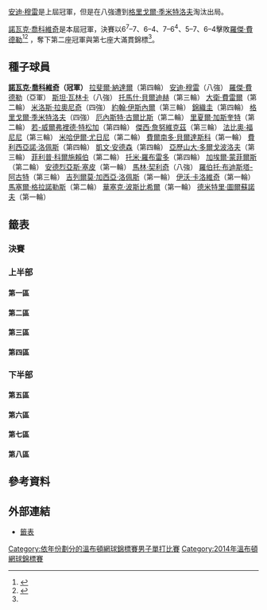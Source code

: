 {{noteTA
|G1=Tennis
|1=zh-hans:半区;zh-hk:半部;zh-tw:線;
|2=zh-hans:轮;zh-hant:圈;zh-tw:輪;
|3=zh-hans:半决赛;zh-hk:準決賽;zh-tw:四強;
|4=zh-hans:四分之一决赛;zh-hk:半準決賽;zh-tw:八強;
|5=zh-hans:温布尔登;zh-hk:溫布頓;zh-tw:溫布頓;
}}

{{GrandSlamEvents|2014|溫布頓網球錦標賽|
 |champ = {{flagicon|SRB}} [[諾瓦克·喬科維奇|諾瓦克·喬科維奇]]
 |runner = {{flagicon|SUI}} [[羅傑·費德勒|羅傑·費德勒]]
 |score = 6<sup>7</sup>–7、6–4、7–6<sup>4</sup>、5–7、6–4
 | before_name = 溫布頓網球錦標賽男子單打比賽
 | after_name = 溫布頓網球錦標賽男子單打比賽
}}

{{main|2014年溫布頓網球錦標賽}}

[[安迪·穆雷|安迪·穆雷]]是上屆冠軍，但是在八強遭到[[格里戈爾·季米特洛夫|格里戈爾·季米特洛夫]]淘汰出局。

[[諾瓦克·喬科維奇|諾瓦克·喬科維奇]]是本屆冠軍，決賽以6<sup>7</sup>–7、6–4、7–6<sup>4</sup>、5–7、6–4擊敗[[羅傑·費德勒|羅傑·費德勒]]<ref name=BBC>{{cite news|title=Novak Djokovic beats Roger Federer to win title|url=http://www.bbc.com/sport/0/tennis/28184903|date=6 July 2014|accessdate=7 July 2014|first=Piers|last=Newbery|work=BBC Sport|publisher=BBC|archive-date=2014-07-07|archive-url=https://web.archive.org/web/20140707013018/http://www.bbc.com/sport/0/tennis/28184903|dead-url=no}}</ref><ref name="ATP final">{{cite web|title=Djokovic Returns to No. 1 with Wimbledon Victory|url=http://www.atpworldtour.com/News/Tennis/2014/06/27/Wimbledon-Final-Djokovic-Federer.aspx|date=6 July 2014|accessdate=7 July 2014|publisher=ATP World Tour|archive-date=2014-07-07|archive-url=https://web.archive.org/web/20140707233715/http://www.atpworldtour.com/News/Tennis/2014/06/27/Wimbledon-Final-Djokovic-Federer.aspx|dead-url=no}}</ref>
，奪下第二座冠軍與第七座大滿貫錦標<ref name=BBC/>。

==種子球員==
{{col-begin}}
{{col-2}}
{{seeds|1|一}} {{flagicon|SRB}} '''[[諾瓦克·喬科維奇|諾瓦克·喬科維奇]]（冠軍）'''
{{seeds|2|八}} {{flagicon|ESP}} [[拉斐爾·納達爾|拉斐爾·納達爾]]（第四輪）
{{seeds|3|三}} {{flagicon|GBR}} [[安迪·穆雷|安迪·穆雷]]（八強）
{{seeds|4|六}} {{flagicon|SUI}} [[羅傑·費德勒|羅傑·費德勒]]（亞軍）
{{seeds|5|五}} {{flagicon|SUI}} [[斯坦·瓦林卡|斯坦·瓦林卡]]（八強）
{{seeds|6|二}} {{flagicon|CZE}} [[托馬什·貝爾迪赫|托馬什·貝爾迪赫]]（第三輪）
{{seeds|7|四}} {{flagicon|ESP}} [[大衛·費雷爾|大衛·費雷爾]]（第二輪）
{{seeds|8|七}} {{flagicon|CAN}} [[米洛斯·拉奧尼奇|米洛斯·拉奧尼奇]]（四強）
{{seeds|9|五}} {{flagicon|USA}} [[約翰·伊斯內爾|約翰·伊斯內爾]]（第三輪）
{{seeds|10|七}} {{flagicon|JPN}} [[錦織圭|錦織圭]]（第四輪）
{{seeds|11|四}} {{flagicon|BUL}} [[格里戈爾·季米特洛夫|格里戈爾·季米特洛夫]]（四強）
{{seeds|12|二}} {{flagicon|LAT}} [[厄內斯特·古爾比斯|厄內斯特·古爾比斯]]（第二輪）
{{seeds|13|八}} {{flagicon|FRA}} [[里夏爾·加斯奎特|里夏爾·加斯奎特]]（第二輪）
{{seeds|14|一}} {{flagicon|FRA}} [[若-威爾弗裡德·特松加|若-威爾弗裡德·特松加]]（第四輪）
{{seeds|15|六}} {{flagicon|POL}} [[傑西·詹努維克茲|傑西·詹努維克茲]]（第三輪）
{{seeds|16|三}} {{flagicon|ITA}} [[法比奧·福尼尼|法比奧·福尼尼]]（第三輪）
{{col-2}}
{{seeds|17|一}} {{flagicon|RUS}} [[米哈伊爾·尤日尼|米哈伊爾·尤日尼]]（第二輪）
{{seeds|18|二}} {{flagicon|ESP}} [[費爾南多·貝爾達斯科|費爾南多·貝爾達斯科]]（第一輪）
{{seeds|19|五}} {{flagicon|ESP}} [[費利西亞諾·洛佩斯|費利西亞諾·洛佩斯]]（第四輪）
{{seeds|20|三}} {{flagicon|RSA}} [[凱文·安德森_(網球運動員)|凱文·安德森]]（第四輪）
{{seeds|21|四}} {{flagicon|UKR}} [[亞歷山大·多爾戈波洛夫|亞歷山大·多爾戈波洛夫]]（第三輪）
{{seeds|22|七}} {{flagicon|GER}} [[菲利普·科爾施賴伯|菲利普·科爾施賴伯]]（第二輪）
{{seeds|23|六}} {{flagicon|ESP}} [[托米·羅布雷多|托米·羅布雷多]]（第四輪）
{{seeds|24|八}} {{flagicon|FRA}} [[加埃爾·蒙菲爾斯|加埃爾·蒙菲爾斯]]（第二輪）
{{seeds|25|四}} {{flagicon|ITA}} [[安德烈亞斯·塞皮|安德烈亞斯·塞皮]]（第一輪）
{{seeds|26|二}} {{flagicon|CRO}} [[馬林·契利奇|馬林·契利奇]]（八強）
{{seeds|27|三}} {{flagicon|ESP}} [[羅伯托·布迪斯塔-阿古特|羅伯托·布迪斯塔-阿古特]]（第三輪）
{{seeds|28|七}} {{flagicon|ESP}} [[吉列爾莫·加西亞·洛佩斯|吉列爾莫·加西亞·洛佩斯]]（第一輪）
{{seeds|29|八}} {{flagicon|CRO}} [[伊沃·卡洛維奇|伊沃·卡洛維奇]]（第一輪）
{{seeds|30|六}} {{flagicon|ESP}} [[馬塞爾·格拉諾勒斯|馬塞爾·格拉諾勒斯]]（第二輪）
{{seeds|31|一}} {{flagicon|CAN}} [[華塞克·波斯比希爾|華塞克·波斯比希爾]]（第一輪）
{{seeds|32|五}} {{flagicon|RUS}} [[德米特里·圖爾蘇諾夫|德米特里·圖爾蘇諾夫]]（第一輪）
{{col-end}}

== 籤表 ==
{{Draw key}}

=== 決賽 ===
{{8TeamBracket-Tennis5
| RD1=八強
| RD2=四強
| RD3=決賽

| team-width=175

| RD1-seed1=1
| RD1-team1='''{{flagicon|SRB}} [[諾瓦克·喬科維奇|諾瓦克·喬科維奇]]
| RD1-score1-1='''6
| RD1-score1-2=3
| RD1-score1-3=6<sup>4</sup>
| RD1-score1-4='''6
| RD1-score1-5='''6
| RD1-seed2=26
| RD1-team2={{flagicon|CRO}} [[馬林·契利奇|馬林·契利奇]]
| RD1-score2-1=1
| RD1-score2-2='''6
| RD1-score2-3='''7<sup>7</sup>
| RD1-score2-4=2
| RD1-score2-5=2

| RD1-seed3=3
| RD1-team3={{flagicon|GBR}} [[安迪·穆雷|安迪·穆雷]]
| RD1-score3-1=1
| RD1-score3-2=6<sup>4</sup>
| RD1-score3-3=2
| RD1-score3-4=
| RD1-score3-5=
| RD1-seed4=11
| RD1-team4='''{{flagicon|BUL}} [[格里戈爾·季米特洛夫|格里戈爾·季米特洛夫]]
| RD1-score4-1='''6
| RD1-score4-2='''7<sup>7</sup>
| RD1-score4-3='''6
| RD1-score4-4=
| RD1-score4-5=

| RD1-seed5=5
| RD1-team5={{flagicon|SUI}} [[斯坦·瓦林卡|斯坦·瓦林卡]]
| RD1-score5-1='''6
| RD1-score5-2=6<sup>5</sup>
| RD1-score5-3=4
| RD1-score5-4=4
| RD1-score5-5=
| RD1-seed6=4
| RD1-team6='''{{flagicon|SUI}} [[羅傑·費德勒|羅傑·費德勒]]
| RD1-score6-1=3
| RD1-score6-2='''7<sup>7</sup>
| RD1-score6-3='''6
| RD1-score6-4='''6
| RD1-score6-5=

| RD1-seed7=8
| RD1-team7='''{{flagicon|CAN}} [[米洛斯·拉奧尼奇|米洛斯·拉奧尼奇]]
| RD1-score7-1=6<sup>4</sup>
| RD1-score7-2='''6
| RD1-score7-3='''6
| RD1-score7-4='''7<sup>7</sup>
| RD1-score7-5=
| RD1-seed8=WC
| RD1-team8={{flagicon|AUS}} [[尼克·基里奧斯|尼克·基里奧斯]]
| RD1-score8-1='''7<sup>7</sup>
| RD1-score8-2=2
| RD1-score8-3=4
| RD1-score8-4=6<sup>4</sup>
| RD1-score8-5=

| RD2-seed1=1
| RD2-team1='''{{flagicon|SRB}} [[諾瓦克·喬科維奇|諾瓦克·喬科維奇]]
| RD2-score1-1='''6
| RD2-score1-2=3
| RD2-score1-3='''7<sup>7</sup>
| RD2-score1-4='''7<sup>9</sup>
| RD2-score1-5=
| RD2-seed2=11
| RD2-team2={{flagicon|BUL}} [[格里戈爾·季米特洛夫|格里戈爾·季米特洛夫]]
| RD2-score2-1=4
| RD2-score2-2='''6
| RD2-score2-3=6<sup>2</sup>
| RD2-score2-4=6<sup>7</sup>
| RD2-score2-5=

| RD2-seed3=4
| RD2-team3='''{{flagicon|SUI}} [[羅傑·費德勒|羅傑·費德勒]]
| RD2-score3-1='''6
| RD2-score3-2='''6
| RD2-score3-3='''6
| RD2-score3-4=
| RD2-score3-5=
| RD2-seed4=8
| RD2-team4={{flagicon|CAN}} [[米洛斯·拉奧尼奇|米洛斯·拉奧尼奇]]
| RD2-score4-1=4
| RD2-score4-2=4
| RD2-score4-3=4
| RD2-score4-4=
| RD2-score4-5=

| RD3-seed1=1
| RD3-team1='''{{flagicon|SRB}} [[諾瓦克·喬科維奇|諾瓦克·喬科維奇]]（[[2014年溫布頓網球錦標賽男子單打決賽|詳情]]）
| RD3-score1-1=6<sup>7</sup>
| RD3-score1-2='''6
| RD3-score1-3='''7<sup>7</sup>
| RD3-score1-4=5
| RD3-score1-5='''6
| RD3-seed2=4
| RD3-team2={{flagicon|SUI}} [[羅傑·費德勒|羅傑·費德勒]]
| RD3-score2-1='''7<sup>9</sup>
| RD3-score2-2=4
| RD3-score2-3=6<sup>4</sup>
| RD3-score2-4='''7
| RD3-score2-5=4
}}

=== 上半部 ===
==== 第一區 ====
{{16TeamBracket-Compact-Tennis5
| RD1=第一輪
| RD2=第二輪
| RD3=第三輪
| RD4=第四輪

| RD1-seed01=1
| RD1-team01='''{{flagicon|SRB}} [[諾瓦克·喬科維奇|喬科維奇]]
| RD1-score01-1='''6
| RD1-score01-2='''6
| RD1-score01-3='''6
| RD1-score01-4=
| RD1-score01-5=
| RD1-seed02=
| RD1-team02={{flagicon|KAZ}} [[安德烈·戈盧別夫|戈盧別夫]]
| RD1-score02-1=0
| RD1-score02-2=1
| RD1-score02-3=4
| RD1-score02-4=
| RD1-score02-5=

| RD1-seed03=
| RD1-team03='''{{flagicon|CZE}} [[拉德克·斯泰潘內克|斯泰潘內克]]
| RD1-score03-1='''6
| RD1-score03-2='''6
| RD1-score03-3='''6
| RD1-score03-4=
| RD1-score03-5=
| RD1-seed04=PR
| RD1-team04={{flagicon|URY}} [[巴勃羅·奎瓦斯|奎瓦斯]]
| RD1-score04-1=2
| RD1-score04-2=4
| RD1-score04-3=4
| RD1-score04-4=
| RD1-score04-5=

| RD1-seed05=Q
| RD1-team05={{flagicon|RUS}} [[康斯坦丁·克拉夫丘克|克拉夫丘克]]
| RD1-score05-1=2
| RD1-score05-2=6<sup>4</sup>
| RD1-score05-3=5
| RD1-score05-4=
| RD1-score05-5=
| RD1-seed06=
| RD1-team06='''{{flagicon|FRA}} [[吉爾·西蒙|西蒙]]
| RD1-score06-1='''6
| RD1-score06-2='''7<sup>7</sup>
| RD1-score06-3='''7
| RD1-score06-4=
| RD1-score06-5=

| RD1-seed07=
| RD1-team07='''{{flagicon|NLD}} [[羅賓·哈塞|哈塞]]
| RD1-score07-1='''7<sup>8</sup>
| RD1-score07-2=4
| RD1-score07-3='''7
| RD1-score07-4='''6
| RD1-score07-5=
| RD1-seed08=31
| RD1-team08={{flagicon|CAN}} [[華塞克·波斯比希爾|波斯比希爾]]
| RD1-score08-1=6<sup>6</sup>
| RD1-score08-2='''6
| RD1-score08-3=5
| RD1-score08-4=3
| RD1-score08-5=

| RD1-seed09=17
| RD1-team09='''{{flagicon|RUS}} [[米哈伊爾·尤日尼|尤日尼]]
| RD1-score09-1='''6
| RD1-score09-2='''6
| RD1-score09-3='''6
| RD1-score09-4=
| RD1-score09-5=
| RD1-seed10=WC
| RD1-team10={{flagicon|GBR}} [[詹姆斯·沃德_(網球運動員)|沃德]]
| RD1-score10-1=2
| RD1-score10-2=2
| RD1-score10-3=1
| RD1-score10-4=
| RD1-score10-5=

| RD1-seed11=Q
| RD1-team11='''{{flagicon|TPE}} [[王宇佐|王]]
| RD1-score11-1='''6
| RD1-score11-2='''6
| RD1-score11-3='''6
| RD1-score11-4=
| RD1-score11-5=
| RD1-seed12=
| RD1-team12={{flagicon|COL}} [[亞歷杭德羅·岡薩雷斯_(網球運動員)|岡薩雷斯]]
| RD1-score12-1=3
| RD1-score12-2=3
| RD1-score12-3=2
| RD1-score12-4=
| RD1-score12-5=

| RD1-seed13=
| RD1-team13={{flagicon|USA}} [[布拉德利·克拉恩|克拉恩]]
| RD1-score13-1='''7<sup>7</sup>
| RD1-score13-2=4
| RD1-score13-3=1
| RD1-score13-4=5
| RD1-score13-5=
| RD1-seed14=
| RD1-team14='''{{flagicon|USA}} [[薩姆·奎里|奎里]]
| RD1-score14-1=6<sup>5</sup>
| RD1-score14-2='''6
| RD1-score14-3='''6
| RD1-score14-4='''7
| RD1-score14-5=

| RD1-seed15=
| RD1-team15={{flagicon|AUT}} [[于爾根·梅爾澤|梅爾澤]]
| RD1-score15-1=1
| RD1-score15-2='''6
| RD1-score15-3='''6
| RD1-score15-4=2
| RD1-score15-5=4
| RD1-seed16=14
| RD1-team16='''{{nowrap|{{flagicon|FRA}} [[若-威爾弗裡德·特松加|特松加]]}}
| RD1-score16-1='''6
| RD1-score16-2=3
| RD1-score16-3=3
| RD1-score16-4='''6
| RD1-score16-5='''6

| RD2-seed01=1
| RD2-team01='''{{flagicon|SRB}} [[諾瓦克·喬科維奇|喬科維奇]]
| RD2-score01-1='''6
| RD2-score01-2='''6
| RD2-score01-3=6<sup>5</sup>
| RD2-score01-4='''7<sup>7</sup>
| RD2-score01-5=
| RD2-seed02=
| RD2-team02={{flagicon|CZE}} [[拉德克·斯泰潘內克|斯泰潘內克]]
| RD2-score02-1=4
| RD2-score02-2=3
| RD2-score02-3='''7<sup>7</sup>
| RD2-score02-4=6<sup>5</sup>
| RD2-score02-5=

| RD2-seed03=
| RD2-team03='''{{flagicon|FRA}} [[吉爾·西蒙|西蒙]]
| RD2-score03-1='''7<sup>7</sup>
| RD2-score03-2='''6
| RD2-score03-3='''6
| RD2-score03-4=
| RD2-score03-5=
| RD2-seed04=
| RD2-team04={{flagicon|NLD}} [[羅賓·哈塞|哈塞]]
| RD2-score04-1=6<sup>1</sup>
| RD2-score04-2=4
| RD2-score04-3=4
| RD2-score04-4=
| RD2-score04-5=

| RD2-seed05=17
| RD2-team05={{flagicon|RUS}} [[米哈伊爾·尤日尼|尤日尼]]
| RD2-score05-1=6<sup>1</sup>
| RD2-score05-2=2
| RD2-score05-3='''7<sup>7</sup>
| RD2-score05-4=3
| RD2-score05-5=
| RD2-seed06=Q
| RD2-team06='''{{flagicon|TPE}} [[王宇佐|王]]
| RD2-score06-1='''7<sup>7</sup>
| RD2-score06-2='''6
| RD2-score06-3=6<sup>5</sup>
| RD2-score06-4='''6
| RD2-score06-5=

| RD2-seed07=
| RD2-team07={{flagicon|USA}} [[薩姆·奎里|奎里]]
| RD2-score07-1='''6
| RD2-score07-2=6<sup>2</sup>
| RD2-score07-3='''7<sup>7</sup>
| RD2-score07-4=3
| RD2-score07-5=12
| RD2-seed08=14
| RD2-team08='''{{nowrap|{{flagicon|FRA}} [[若-威爾弗裡德·特松加|特松加]]}}
| RD2-score08-1=4
| RD2-score08-2='''7<sup>7</sup>
| RD2-score08-3=6<sup>4</sup>
| RD2-score08-4='''6
| RD2-score08-5='''14

| RD3-seed01=1
| RD3-team01='''{{flagicon|SRB}} [[諾瓦克·喬科維奇|喬科維奇]]
| RD3-score01-1='''6
| RD3-score01-2='''6
| RD3-score01-3='''6
| RD3-score01-4=
| RD3-score01-5=
| RD3-seed02=
| RD3-team02={{flagicon|FRA}} [[吉爾·西蒙|西蒙]]
| RD3-score02-1=4
| RD3-score02-2=2
| RD3-score02-3=4
| RD3-score02-4=
| RD3-score02-5=

| RD3-seed03=Q
| RD3-team03={{flagicon|TPE}} [[王宇佐|王]]
| RD3-score03-1=2
| RD3-score03-2=2
| RD3-score03-3=5
| RD3-score03-4=
| RD3-score03-5=
| RD3-seed04=14
| RD3-team04='''{{nowrap|{{flagicon|FRA}} [[若-威爾弗裡德·特松加|特松加]]}}
| RD3-score04-1='''6
| RD3-score04-2='''6
| RD3-score04-3='''7
| RD3-score04-4=
| RD3-score04-5=

| RD4-seed01=1
| RD4-team01='''{{flagicon|SRB}} [[諾瓦克·喬科維奇|喬科維奇]]
| RD4-score01-1='''6
| RD4-score01-2='''6
| RD4-score01-3='''7<sup>7</sup>
| RD4-score01-4=
| RD4-score01-5=
| RD4-seed02=14
| RD4-team02={{nowrap|{{flagicon|FRA}} [[若-威爾弗裡德·特松加|特松加]]}}
| RD4-score02-1=3
| RD4-score02-2=4
| RD4-score02-3=6<sup>5</sup>
| RD4-score02-4=
| RD4-score02-5=
}}

==== 第二區 ====
{{16TeamBracket-Compact-Tennis5
| RD1=第一輪
| RD2=第二輪
| RD3=第三輪
| RD4=第四輪

| RD1-seed01=12
| RD1-team01='''{{flagicon|LAT}} [[厄內斯特·古爾比斯|古爾比斯]]
| RD1-score01-1='''7<sup>9</sup>
| RD1-score01-2='''7
| RD1-score01-3='''7<sup>12</sup>
| RD1-score01-4=
| RD1-score01-5=
| RD1-seed02=PR
| RD1-team02={{flagicon|EST}} [[于爾根·佐普|佐普]]
| RD1-score02-1=6<sup>7</sup>
| RD1-score02-2=5
| RD1-score02-3=6<sup>10</sup>
| RD1-score02-4=
| RD1-score02-5=

| RD1-seed03=
| RD1-team03='''{{flagicon|UKR}} [[謝爾蓋·斯坦高夫斯基|斯坦高夫斯基]]
| RD1-score03-1='''6
| RD1-score03-2='''6
| RD1-score03-3='''6
| RD1-score03-4=
| RD1-score03-5=
| RD1-seed04=
| RD1-team04={{flagicon|ARG}} [[卡洛斯·貝洛克|貝洛克]]
| RD1-score04-1=3
| RD1-score04-2=3
| RD1-score04-3=3
| RD1-score04-4=
| RD1-score04-5=

| RD1-seed05=
| RD1-team05='''{{flagicon|FRA}} [[熱雷米·夏爾迪|夏爾迪]]
| RD1-score05-1='''6
| RD1-score05-2='''7<sup>7</sup>
| RD1-score05-3=6<sup>6</sup>
| RD1-score05-4='''6
| RD1-score05-5=
| RD1-seed06=WC
| RD1-team06={{flagicon|GBR}} [[丹尼爾·高斯|高斯]]
| RD1-score06-1=2
| RD1-score06-2=6<sup>3</sup>
| RD1-score06-3='''7<sup>8</sup>
| RD1-score06-4=3
| RD1-score06-5=

| RD1-seed07= 
| RD1-team07='''{{flagicon|AUS}} [[馬林卡·馬特塞維奇|馬特塞維奇]]
| RD1-score07-1='''6
| RD1-score07-2=4
| RD1-score07-3='''6
| RD1-score07-4='''6
| RD1-score07-5=
| RD1-seed08=18
| RD1-team08={{flagicon|ESP}} [[費爾南多·貝爾達斯科|貝爾達斯科]]
| RD1-score08-1=4
| RD1-score08-2='''6
| RD1-score08-3=4
| RD1-score08-4=2
| RD1-score08-5=

| RD1-seed09=26
| RD1-team09='''{{flagicon|CRO}} [[馬林·契利奇|契利奇]]
| RD1-score09-1='''6
| RD1-score09-2=6<sup>2</sup>
| RD1-score09-3='''6
| RD1-score09-4='''6
| RD1-score09-5=
| RD1-seed10=
| RD1-team10={{flagicon|FRA}} [[保羅-亨利·馬蒂厄|馬蒂厄]]
| RD1-score10-1=4
| RD1-score10-2='''7<sup>7</sup>
| RD1-score10-3=2
| RD1-score10-4=1
| RD1-score10-5=

| RD1-seed11=
| RD1-team11='''{{nowrap|{{flagicon|AUT}} [[安德烈斯·海德爾-毛瑞爾|海德爾-毛瑞爾]]}}
| RD1-score11-1='''6
| RD1-score11-2='''7<sup>7</sup>
| RD1-score11-3='''6
| RD1-score11-4=
| RD1-score11-5=
| RD1-seed12=WC
| RD1-team12={{flagicon|GBR}} [[凱爾·埃德蒙|埃德蒙]]
| RD1-score12-1=3
| RD1-score12-2=6<sup>4</sup>
| RD1-score12-3=2
| RD1-score12-4=
| RD1-score12-5=

| RD1-seed13=
| RD1-team13='''{{flagicon|AUS}} [[伯納德·托米奇|托米奇]]
| RD1-score13-1='''6
| RD1-score13-2='''6
| RD1-score13-3='''6
| RD1-score13-4=
| RD1-score13-5=
| RD1-seed14=
| RD1-team14={{flagicon|RUS}} [[伊夫尼·多斯科伊|多斯科伊]]
| RD1-score14-1=4
| RD1-score14-2=3
| RD1-score14-3=2
| RD1-score14-4=
| RD1-score14-5=

| RD1-seed15=
| RD1-team15={{flagicon|ROM}} [[維克托·哈內斯庫|哈內斯庫]]
| RD1-score15-1='''7<sup>7</sup>
| RD1-score15-2=1
| RD1-score15-3=4
| RD1-score15-4=3
| RD1-score15-5=
| RD1-seed16=6
| RD1-team16='''{{flagicon|CZE}} [[托馬什·貝爾迪赫|貝爾迪赫]]
| RD1-score16-1=6<sup>5</sup>
| RD1-score16-2='''6
| RD1-score16-3='''6
| RD1-score16-4='''6
| RD1-score16-5=

| RD2-seed01=12
| RD2-team01={{flagicon|LAT}} [[厄內斯特·古爾比斯|古爾比斯]]
| RD2-score01-1=4
| RD2-score01-2=3
| RD2-score01-3=6<sup>5</sup>
| RD2-score01-4=
| RD2-score01-5=
| RD2-seed02=
| RD2-team02='''{{flagicon|UKR}} [[謝爾蓋·斯坦高夫斯基|斯坦高夫斯基]]
| RD2-score02-1='''6
| RD2-score02-2='''6
| RD2-score02-3='''7<sup>7</sup>
| RD2-score02-4=
| RD2-score02-5=

| RD2-seed03=
| RD2-team03='''{{flagicon|FRA}} [[熱雷米·夏爾迪|夏爾迪]]
| RD2-score03-1=6<sup>5</sup>
| RD2-score03-2='''7<sup>9</sup>
| RD2-score03-3='''7<sup>11</sup>
| RD2-score03-4=4
| RD2-score03-5='''7
| RD2-seed04=
| RD2-team04={{flagicon|AUS}} [[馬林卡·馬特塞維奇|馬特塞維奇]]
| RD2-score04-1='''7<sup>7</sup>
| RD2-score04-2=6<sup>7</sup>
| RD2-score04-3=6<sup>9</sup>
| RD2-score04-4='''6
| RD2-score04-5=5

| RD2-seed05=26
| RD2-team05='''{{flagicon|CRO}} [[馬林·契利奇|契利奇]]
| RD2-score05-1=3
| RD2-score05-2='''6
| RD2-score05-3='''6
| RD2-score05-4='''6
| RD2-score05-5=
| RD2-seed06=
| RD2-team06={{nowrap|{{flagicon|AUT}} [[安德烈斯·海德爾-毛瑞爾|海德爾-毛瑞爾]]}}
| RD2-score06-1='''6
| RD2-score06-2=1
| RD2-score06-3=4
| RD2-score06-4=4
| RD2-score06-5=

| RD2-seed07=
| RD2-team07={{flagicon|AUS}} [[伯納德·托米奇|托米奇]]
| RD2-score07-1='''6
| RD2-score07-2=6<sup>5</sup>
| RD2-score07-3=6<sup>3</sup>
| RD2-score07-4=1
| RD2-score07-5=
| RD2-seed08=6
| RD2-team08='''{{flagicon|CZE}} [[托馬什·貝爾迪赫|貝爾迪赫]]
| RD2-score08-1=4
| RD2-score08-2='''7<sup>7</sup>
| RD2-score08-3='''7<sup>7</sup>
| RD2-score08-4='''6
| RD2-score08-5=

| RD3-seed01=
| RD3-team01={{nowrap|{{flagicon|UKR}} [[謝爾蓋·斯坦高夫斯基|斯坦高夫斯基]]}}
| RD3-score01-1=3
| RD3-score01-2='''7<sup>7</sup>
| RD3-score01-3=3
| RD3-score01-4=0
| RD3-score01-5=
| RD3-seed02=
| RD3-team02='''{{flagicon|FRA}} [[熱雷米·夏爾迪|夏爾迪]]
| RD3-score02-1='''6
| RD3-score02-2=6<sup>4</sup>
| RD3-score02-3='''6
| RD3-score02-4='''6
| RD3-score02-5=

| RD3-seed03=26
| RD3-team03='''{{flagicon|CRO}} [[馬林·契利奇|契利奇]]
| RD3-score03-1='''7<sup>7</sup>
| RD3-score03-2='''6
| RD3-score03-3='''7<sup>8</sup>
| RD3-score03-4=
| RD3-score03-5=
| RD3-seed04=6
| RD3-team04={{flagicon|CZE}} [[托馬什·貝爾迪赫|貝爾迪赫]]
| RD3-score04-1=6<sup>5</sup>
| RD3-score04-2=4
| RD3-score04-3=6<sup>6</sup>
| RD3-score04-4=
| RD3-score04-5=

| RD4-seed01=
| RD4-team01={{nowrap|{{flagicon|FRA}} [[熱雷米·夏爾迪|夏爾迪]]}}
| RD4-score01-1=6<sup>8</sup>
| RD4-score01-2=4
| RD4-score01-3=4
| RD4-score01-4=
| RD4-score01-5=
| RD4-seed02=26
| RD4-team02='''{{flagicon|CRO}} [[馬林·契利奇|契利奇]]
| RD4-score02-1='''7<sup>10</sup>
| RD4-score02-2='''6
| RD4-score02-3='''6
| RD4-score02-4=
| RD4-score02-5=
}}

==== 第三區 ====
{{16TeamBracket-Compact-Tennis5
| RD1=第一輪
| RD2=第二輪
| RD3=第三輪
| RD4=第四輪

| RD1-seed01=3
| RD1-team01='''{{flagicon|GBR}} [[安迪·穆雷|穆雷]]
| RD1-score01-1='''6
| RD1-score01-2='''6
| RD1-score01-3='''7
| RD1-score01-4=
| RD1-score01-5=
| RD1-seed02=
| RD1-team02= {{flagicon|BEL}} [[大衛·高芬|高芬]]
| RD1-score02-1=1
| RD1-score02-2=4
| RD1-score02-3=5
| RD1-score02-4=
| RD1-score02-5=

| RD1-seed03=
| RD1-team03= {{flagicon|ESP}} [[巴勃羅·安杜哈爾|安杜哈爾]]
| RD1-score03-1=3
| RD1-score03-2=1
| RD1-score03-3=4
| RD1-score03-4=
| RD1-score03-5=
| RD1-seed04=
| RD1-team04='''{{flagicon|SLO}} [[布拉澤·羅拉|羅拉]]
| RD1-score04-1='''6
| RD1-score04-2='''6
| RD1-score04-3='''6
| RD1-score04-4=
| RD1-score04-5=

| RD1-seed05=
| RD1-team05= {{flagicon|GER}} [[托比亞斯·卡姆克|卡姆克]]
| RD1-score05-1=3
| RD1-score05-2='''7<sup>7</sup>
| RD1-score05-3=3
| RD1-score05-4='''7
| RD1-score05-5=4
| RD1-seed06=Q
| RD1-team06= '''{{flagicon|CZE}} [[揚·賀里奇|賀里奇]]
| RD1-score06-1='''6
| RD1-score06-2=6<sup>5</sup>
| RD1-score06-3='''6
| RD1-score06-4=5
| RD1-score06-5='''6

| RD1-seed07=
| RD1-team07= {{flagicon|USA}} [[斯蒂夫·約翰遜_(網球運動員)|約翰遜]]
| RD1-score07-1=3
| RD1-score07-2='''7<sup>7</sup>
| RD1-score07-3=4
| RD1-score07-4=5
| RD1-score07-5=
| RD1-seed08=27
| RD1-team08= '''{{nowrap|{{flagicon|ESP}} [[羅伯托·布迪斯塔-阿古特|布迪斯塔-阿古特]]}}
| RD1-score08-1='''6
| RD1-score08-2=6<sup>3</sup>
| RD1-score08-3='''6
| RD1-score08-4='''7
| RD1-score08-5=

| RD1-seed09=20
| RD1-team09= '''{{flagicon|RSA}} [[凱文·安德森_(網球運動員)|安德森]]
| RD1-score09-1='''6
| RD1-score09-2='''7
| RD1-score09-3='''6
| RD1-score09-4=
| RD1-score09-5=
| RD1-seed10=LL
| RD1-team10= {{flagicon|SLO}} [[阿爾亞·貝德尼|貝德尼]]
| RD1-score10-1=3
| RD1-score10-2=5
| RD1-score10-3=2
| RD1-score10-4=
| RD1-score10-5=

| RD1-seed11=
| RD1-team11={{flagicon|ITA}} [[菲利波·沃蘭德里|沃蘭德里]]
| RD1-score11-1=6<sup>1</sup>
| RD1-score11-2=2
| RD1-score11-3=4
| RD1-score11-4=
| RD1-score11-5=
| RD1-seed12=
| RD1-team12='''{{nowrap|{{flagicon|FRA}} [[愛德華·羅傑-瓦塞林|羅傑-瓦塞林]]}}
| RD1-score12-1='''7<sup>7</sup>
| RD1-score12-2='''6
| RD1-score12-3='''6
| RD1-score12-4=
| RD1-score12-5=

| RD1-seed13=
| RD1-team13={{flagicon|RUS}} [[泰穆拉茲·加巴什維利|加巴什維利]]
| RD1-score13-1='''6
| RD1-score13-2=4
| RD1-score13-3=2
| RD1-score13-4=2
| RD1-score13-5=
| RD1-seed14=Q
| RD1-team14= '''{{flagicon|GER}} [[提姆·普特兹|普特兹]]
| RD1-score14-1=2
| RD1-score14-2='''6
| RD1-score14-3='''6
| RD1-score14-4='''6
| RD1-score14-5=

| RD1-seed15=Q
| RD1-team15= {{flagicon|USA}} [[艾力克斯·庫茲涅佐夫|庫茲涅佐夫]]
| RD1-score15-1='''6
| RD1-score15-2='''6
| RD1-score15-3=4
| RD1-score15-4=1
| RD1-score15-5=7
| RD1-seed16=16
| RD1-team16= '''{{flagicon|ITA}} [[法比奧·福尼尼|福尼尼]]
| RD1-score16-1=2
| RD1-score16-2=1
| RD1-score16-3='''6
| RD1-score16-4='''6
| RD1-score16-5='''9

| RD2-seed01=3
| RD2-team01='''{{flagicon|GBR}} [[安迪·穆雷|穆雷]]
| RD2-score01-1='''6
| RD2-score01-2='''6
| RD2-score01-3='''6
| RD2-score01-4=
| RD2-score01-5=
| RD2-seed02=
| RD2-team02={{flagicon|SLO}} [[布拉澤·羅拉|羅拉]]
| RD2-score02-1=1
| RD2-score02-2=1
| RD2-score02-3=0
| RD2-score02-4=
| RD2-score02-5=

| RD2-seed03=Q
| RD2-team03={{flagicon|CZE}} [[揚·賀里奇|賀里奇]]
| RD2-score03-1=5
| RD2-score03-2='''6
| RD2-score03-3=2
| RD2-score03-4=2
| RD2-score03-5=
| RD2-seed04=27
| RD2-team04='''{{nowrap|{{flagicon|ESP}} [[羅伯托·布迪斯塔-阿古特|布迪斯塔-阿古特]]}}
| RD2-score04-1='''7
| RD2-score04-2=4
| RD2-score04-3='''6
| RD2-score04-4='''6
| RD2-score04-5=

| RD2-seed05=20
| RD2-team05='''{{nowrap|{{flagicon|RSA}} [[凱文·安德森_(網球運動員)|安德森]]}}
| RD2-score05-1='''7<sup>7</sup>
| RD2-score05-2=1
| RD2-score05-3='''6
| RD2-score05-4='''6
| RD2-score05-5=
| RD2-seed06=
| RD2-team06={{nowrap|{{flagicon|FRA}} [[愛德華·羅傑-瓦塞林|羅傑-瓦塞林]]}}
| RD2-score06-1=6<sup>0</sup>
| RD2-score06-2='''6
| RD2-score06-3=3
| RD2-score06-4=4
| RD2-score06-5=

| RD2-seed07=Q
| RD2-team07={{flagicon|GER}} [[提姆·普特兹|普特兹]]
| RD2-score07-1='''6
| RD2-score07-2=4
| RD2-score07-3=6<sup>6</sup>
| RD2-score07-4=3
| RD2-score07-5=
| RD2-seed08=16
| RD2-team08='''{{flagicon|ITA}} [[法比奧·福尼尼|福尼尼]]
| RD2-score08-1=2
| RD2-score08-2='''6
| RD2-score08-3='''7<sup>8</sup>
| RD2-score08-4='''6
| RD2-score08-5=

| RD3-seed01=3
| RD3-team01='''{{flagicon|GBR}} [[安迪·穆雷|穆雷]]
| RD3-score01-1='''6
| RD3-score01-2='''6
| RD3-score01-3='''6
| RD3-score01-4=
| RD3-score01-5=
| RD3-seed02=27
| RD3-team02={{nowrap|{{flagicon|ESP}} [[羅伯托·布迪斯塔-阿古特|布迪斯塔-阿古特]]}}
| RD3-score02-1=2
| RD3-score02-2=3
| RD3-score02-3=2
| RD3-score02-4=
| RD3-score02-5=

| RD3-seed03=20
| RD3-team03='''{{nowrap|{{flagicon|RSA}} [[凱文·安德森_(網球運動員)|安德森]]}}
| RD3-score03-1=4
| RD3-score03-2='''6
| RD3-score03-3=2
| RD3-score03-4='''6
| RD3-score03-5='''6
| RD3-seed04=16
| RD3-team04={{flagicon|ITA}} [[法比奧·福尼尼|福尼尼]]
| RD3-score04-1='''6
| RD3-score04-2=4
| RD3-score04-3='''6
| RD3-score04-4=2
| RD3-score04-5=1

| RD4-seed01=3
| RD4-team01='''{{flagicon|GBR}} [[安迪·穆雷|穆雷]]
| RD4-score01-1='''6
| RD4-score01-2='''6
| RD4-score01-3='''7<sup>8</sup>
| RD4-score01-4=
| RD4-score01-5=
| RD4-seed02=20
| RD4-team02={{nowrap|{{flagicon|RSA}} [[凱文·安德森_(網球運動員)|安德森]]}}
| RD4-score02-1=4
| RD4-score02-2=3
| RD4-score02-3=6<sup>6</sup>
| RD4-score02-4=
| RD4-score02-5=
}}

==== 第四區 ====
{{16TeamBracket-Compact-Tennis5
| RD1=第一輪
| RD2=第二輪
| RD3=第三輪
| RD4=第四輪

| RD1-seed01=11
| RD1-team01='''{{flagicon|BUL}} [[格里戈爾·季米特洛夫|季米特洛夫]]
| RD1-score01-1='''7<sup>7</sup>
| RD1-score01-2='''6
| RD1-score01-3='''6
| RD1-score01-4=
| RD1-score01-5=
| RD1-seed02=Q
| RD1-team02={{flagicon|USA}} [[瑞恩·哈里森_(網球運動員)|哈里森]]
| RD1-score02-1=6<sup>1</sup>
| RD1-score02-2=3
| RD1-score02-3=2
| RD1-score02-4=
| RD1-score02-5=

| RD1-seed03=Q
| RD1-team03='''{{flagicon|AUS}} [[盧克·薩維爾|薩維爾]]
| RD1-score03-1='''7
| RD1-score03-2='''6
| RD1-score03-3=3
| RD1-score03-4='''6
| RD1-score03-5=
| RD1-seed04=
| RD1-team04={{flagicon|AUT}} [[多米尼克·蒂姆|蒂姆]]
| RD1-score04-1=5
| RD1-score04-2=4
| RD1-score04-3='''6
| RD1-score04-4=4
| RD1-score04-5=

| RD1-seed05=
| RD1-team05={{flagicon|USA}} [[唐納德·揚_(網球運動員)|揚]]
| RD1-score05-1=4
| RD1-score05-2=3
| RD1-score05-3=4
| RD1-score05-4=
| RD1-score05-5=
| RD1-seed06=
| RD1-team06='''{{flagicon|GER}} [[班傑明·貝克爾|貝克爾]]
| RD1-score06-1='''6
| RD1-score06-2='''6
| RD1-score06-3='''6
| RD1-score06-4=
| RD1-score06-5=

| RD1-seed07=Q
| RD1-team07={{flagicon|AUS}} [[山姆·格羅斯|格羅斯]]
| RD1-score07-1=5
| RD1-score07-2=6<sup>2</sup>
| RD1-score07-3=6<sup>5</sup>
| RD1-score07-4=
| RD1-score07-5=
| RD1-seed08=21
| RD1-team08='''{{nowrap|{{flagicon|UKR}} [[亞歷山大·多爾戈波洛夫|多爾戈波洛夫]]}}
| RD1-score08-1='''7
| RD1-score08-2='''7<sup>7</sup>
| RD1-score08-3='''7<sup>7</sup>
| RD1-score08-4=
| RD1-score08-5=

| RD1-seed09=25
| RD1-team09={{flagicon|ITA}} [[安德烈亞斯·塞皮|塞皮]]
| RD1-score09-1=3
| RD1-score09-2='''6
| RD1-score09-3='''6
| RD1-score09-4=6<sup>5</sup>
| RD1-score09-5=4
| RD1-seed10=
| RD1-team10='''{{flagicon|ARG}} [[萊昂納多·梅耶爾|梅耶爾]]
| RD1-score10-1='''6
| RD1-score10-2=2
| RD1-score10-3=4
| RD1-score10-4='''7<sup>7</sup>
| RD1-score10-5='''6

| RD1-seed11=
| RD1-team11={{flagicon|GER}} [[達斯汀·布朗_(網球運動員)|布朗]]
| RD1-score11-1=4
| RD1-score11-2=5
| RD1-score11-3='''6
| RD1-score11-4=6<sup>4</sup>
| RD1-score11-5=
| RD1-seed12=WC
| RD1-team12='''{{flagicon|CYP}} [[馬科斯·巴格達蒂斯|巴格達蒂斯]]
| RD1-score12-1='''6
| RD1-score12-2='''7
| RD1-score12-3=2
| RD1-score12-4='''7<sup>7</sup>
| RD1-score12-5=

| RD1-seed13=
| RD1-team13='''{{nowrap|{{flagicon|RUS}} [[安德烈·庫茲涅佐夫_(網球運動員)|庫茲涅佐夫]]}}
| RD1-score13-1='''6
| RD1-score13-2='''7
| RD1-score13-3=3
| RD1-score13-4='''7<sup>7</sup>
| RD1-score13-5=
| RD1-seed14=WC
| RD1-team14={{flagicon|GBR}} [[丹尼爾·埃文斯|埃文斯]]
| RD1-score14-1=1
| RD1-score14-2=5
| RD1-score14-3='''6
| RD1-score14-4=6<sup>5</sup>
| RD1-score14-5=

| RD1-seed15=
| RD1-team15={{nowrap|{{flagicon|ESP}} [[巴勃羅·卡雷尼奧-巴斯達|卡雷尼奧-巴斯達]]}}
| RD1-score15-1=0
| RD1-score15-2='''7<sup>7</sup>
| RD1-score15-3=1
| RD1-score15-4=1
| RD1-score15-5=
| RD1-seed16=7
| RD1-team16='''{{flagicon|ESP}} [[大衛·費雷爾|費雷爾]]
| RD1-score16-1='''6
| RD1-score16-2=6<sup>3</sup>
| RD1-score16-3='''6
| RD1-score16-4='''6
| RD1-score16-5=

| RD2-seed01=11
| RD2-team01='''{{flagicon|BUL}} [[格里戈爾·季米特洛夫|季米特洛夫]]
| RD2-score01-1='''6
| RD2-score01-2='''6
| RD2-score01-3='''6
| RD2-score01-4=
| RD2-score01-5=
| RD2-seed02=Q
| RD2-team02={{flagicon|AUS}} [[盧克·薩維爾|薩維爾]]
| RD2-score02-1=3
| RD2-score02-2=2
| RD2-score02-3=4
| RD2-score02-4=
| RD2-score02-5=

| RD2-seed03=
| RD2-team03={{flagicon|GER}} [[班傑明·貝克爾|貝克爾]]
| RD2-score03-1='''7<sup>7</sup>
| RD2-score03-2=6<sup>0</sup>
| RD2-score03-3=3
| RD2-score03-4=4
| RD2-score03-5=
| RD2-seed04=21
| RD2-team04='''{{nowrap|{{flagicon|UKR}} [[亞歷山大·多爾戈波洛夫|多爾戈波洛夫]]}}
| RD2-score04-1=6<sup>4</sup>
| RD2-score04-2='''7<sup>7</sup>
| RD2-score04-3='''6
| RD2-score04-4='''6
| RD2-score04-5=

| RD2-seed05=
| RD2-team05='''{{flagicon|ARG}} [[萊昂納多·梅耶爾|梅耶爾]]
| RD2-score05-1='''7<sup>7</sup>
| RD2-score05-2=4
| RD2-score05-3='''6
| RD2-score05-4='''6
| RD2-score05-5=
| RD2-seed06=WC
| RD2-team06={{flagicon|CYP}} [[馬科斯·巴格達蒂斯|巴格達蒂斯]]
| RD2-score06-1=6<sup>4</sup>
| RD2-score06-2='''6
| RD2-score06-3=1
| RD2-score06-4=4
| RD2-score06-5=

| RD2-seed07=
| RD2-team07='''{{nowrap|{{flagicon|RUS}} [[安德烈·庫茲涅佐夫_(網球運動員)|庫茲涅佐夫]]}}
| RD2-score07-1=6<sup>5</sup>
| RD2-score07-2='''6
| RD2-score07-3=3
| RD2-score07-4='''6
| RD2-score07-5='''6
| RD2-seed08=7
| RD2-team08={{flagicon|ESP}} [[大衛·費雷爾|費雷爾]]
| RD2-score08-1='''7<sup>7</sup>
| RD2-score08-2=0
| RD2-score08-3='''6
| RD2-score08-4=3
| RD2-score08-5=2

| RD3-seed01=11
| RD3-team01='''{{flagicon|BUL}} [[格里戈爾·季米特洛夫|季米特洛夫]]
| RD3-score01-1=6<sup>3</sup>
| RD3-score01-2='''6
| RD3-score01-3=2
| RD3-score01-4='''6
| RD3-score01-5='''6
| RD3-seed02=21
| RD3-team02={{nowrap|{{flagicon|UKR}} [[亞歷山大·多爾戈波洛夫|多爾戈波洛夫]]}}
| RD3-score02-1='''7<sup>7</sup>
| RD3-score02-2=4
| RD3-score02-3='''6
| RD3-score02-4=4
| RD3-score02-5=1

| RD3-seed03=
| RD3-team03='''{{flagicon|ARG}} [[萊昂納多·梅耶爾|梅耶爾]]
| RD3-score03-1='''6
| RD3-score03-2='''7<sup>7</sup>
| RD3-score03-3='''6
| RD3-score03-4=
| RD3-score03-5=
| RD3-seed04=
| RD3-team04={{nowrap|{{flagicon|RUS}} [[安德烈·庫茲涅佐夫_(網球運動員)|庫茲涅佐夫]]}}
| RD3-score04-1=4
| RD3-score04-2=6<sup>1</sup>
| RD3-score04-3=3
| RD3-score04-4=
| RD3-score04-5=

| RD4-seed01=11
| RD4-team01='''{{nowrap|{{flagicon|BUL}} [[格里戈爾·季米特洛夫|季米特洛夫]]}}
| RD4-score01-1='''6
| RD4-score01-2='''7<sup>8</sup>
| RD4-score01-3='''6
| RD4-score01-4=
| RD4-score01-5=
| RD4-seed02=
| RD4-team02={{flagicon|ARG}} [[萊昂納多·梅耶爾|梅耶爾]]
| RD4-score02-1=4
| RD4-score02-2=6<sup>6</sup>
| RD4-score02-3=2
| RD4-score02-4=
| RD4-score02-5=
}}

=== 下半部 ===
==== 第五區 ====
{{16TeamBracket-Compact-Tennis5
| RD1=第一輪
| RD2=第二輪
| RD3=第三輪
| RD4=第四輪

| RD1-seed01=5
| RD1-team01='''{{flagicon|SUI}} [[斯坦·瓦林卡|瓦林卡]]
| RD1-score01-1='''6
| RD1-score01-2='''6
| RD1-score01-3='''6
| RD1-score01-4=
| RD1-score01-5=
| RD1-seed02=
| RD1-team02={{flagicon|POR}} [[喬奧·索薩|索薩]]
| RD1-score02-1=3
| RD1-score02-2=4
| RD1-score02-3=3
| RD1-score02-4=
| RD1-score02-5=

| RD1-seed03=
| RD1-team03='''{{flagicon|TPE}} [[盧彥勳|盧]]
| RD1-score03-1='''6
| RD1-score03-2=4
| RD1-score03-3='''6
| RD1-score03-4=1
| RD1-score03-5='''6
| RD1-seed04=
| RD1-team04={{nowrap|{{flagicon|KAZ}} [[亞歷山大·內多維耶斯索夫|內多維耶斯索夫]]}}
| RD1-score04-1=4
| RD1-score04-2='''6
| RD1-score04-3=4
| RD1-score04-4='''6
| RD1-score04-5=1

| RD1-seed05=
| RD1-team05={{flagicon|USA}} [[麥可·羅素_(網球運動員)|羅素]]
| RD1-score05-1=4
| RD1-score05-2=4
| RD1-score05-3='''7<sup>7</sup>
| RD1-score05-4='''6
| RD1-score05-5=5
| RD1-seed06=
| RD1-team06='''{{flagicon|GER}} [[朱利安·雷斯特|雷斯特]]
| RD1-score06-1='''6
| RD1-score06-2='''6
| RD1-score06-3=6<sup>5</sup>
| RD1-score06-4=4
| RD1-score06-5='''7

| RD1-seed07=
| RD1-team07='''{{flagicon|UZB}} [[丹尼斯·伊斯托明|伊斯托明]]
| RD1-score07-1='''7
| RD1-score07-2='''6
| RD1-score07-3=3
| RD1-score07-4='''6
| RD1-score07-5=
| RD1-seed08=32
| RD1-team08={{flagicon|RUS}} [[德米特里·圖爾蘇諾夫|圖爾蘇諾夫]]
| RD1-score08-1=5
| RD1-score08-2=4
| RD1-score08-3='''6
| RD1-score08-4=2
| RD1-score08-5=

| RD1-seed09=19
| RD1-team09='''{{flagicon|ESP}} [[費利西亞諾·洛佩斯|洛佩斯]]
| RD1-score09-1='''7<sup>8</sup>
| RD1-score09-2='''7<sup>8</sup>
| RD1-score09-3='''7<sup>9</sup>
| RD1-score09-4=
| RD1-score09-5=
| RD1-seed10=Q
| RD1-team10={{flagicon|JPN}} [[杉田祐一|杉田]]
| RD1-score10-1=6<sup>6</sup>
| RD1-score10-2=6<sup>6</sup>
| RD1-score10-3=6<sup>7</sup>
| RD1-score10-4=
| RD1-score10-5=

| RD1-seed11=
| RD1-team11={{flagicon|COL}} [[亞歷杭德羅·法亞|法亞]]
| RD1-score11-1=4
| RD1-score11-2=3
| RD1-score11-3=5
| RD1-score11-4=
| RD1-score11-5=
| RD1-seed12=Q
| RD1-team12='''{{flagicon|CRO}} [[安特·帕維奇|帕維奇]]
| RD1-score12-1='''6
| RD1-score12-2='''6
| RD1-score12-3='''7
| RD1-score12-4=
| RD1-score12-5=

| RD1-seed13=
| RD1-team13='''{{flagicon|FIN}} [[亞爾科·涅米寧|涅米寧]]
| RD1-score13-1='''6
| RD1-score13-2='''7<sup>7</sup>
| RD1-score13-3='''7
| RD1-score13-4=
| RD1-score13-5=
| RD1-seed14=
| RD1-team14={{flagicon|ARG}} [[費德里科·德爾波尼斯|德爾波尼斯]]
| RD1-score14-1=3
| RD1-score14-2=6<sup>3</sup>
| RD1-score14-3=5
| RD1-score14-4=
| RD1-score14-5=

| RD1-seed15=WC
| RD1-team15={{flagicon|GBR}} [[丹尼爾·斯摩瑟斯特|斯摩瑟斯特]]
| RD1-score15-1=5
| RD1-score15-2=3
| RD1-score15-3=4
| RD1-score15-4=
| RD1-score15-5=
| RD1-seed16=9
| RD1-team16='''{{flagicon|USA}} [[約翰·伊斯內爾|伊斯內爾]]
| RD1-score16-1='''7
| RD1-score16-2='''6
| RD1-score16-3='''6
| RD1-score16-4=
| RD1-score16-5=

| RD2-seed01=5
| RD2-team01='''{{nowrap|{{flagicon|SUI}} [[斯坦·瓦林卡|瓦林卡]]}}
| RD2-score01-1='''7<sup>8</sup>
| RD2-score01-2='''6
| RD2-score01-3=3
| RD2-score01-4='''7
| RD2-score01-5=
| RD2-seed02=
| RD2-team02={{flagicon|TPE}} [[盧彥勳|盧]]
| RD2-score02-1=6<sup>6</sup>
| RD2-score02-2=3
| RD2-score02-3='''6
| RD2-score02-4=5
| RD2-score02-5=

| RD2-seed03=
| RD2-team03={{flagicon|GER}} [[朱利安·雷斯特|雷斯特]]
| RD2-score03-1=6<sup>7</sup>
| RD2-score03-2=4
| RD2-score03-3=4
| RD2-score03-4=
| RD2-score03-5=
| RD2-seed04=
| RD2-team04='''{{flagicon|UZB}} [[丹尼斯·伊斯托明|伊斯托明]]
| RD2-score04-1='''7<sup>9</sup>
| RD2-score04-2='''6
| RD2-score04-3='''6
| RD2-score04-4=
| RD2-score04-5=

| RD2-seed05=19
| RD2-team05='''{{flagicon|ESP}} [[費利西亞諾·洛佩斯|洛佩斯]]
| RD2-score05-1='''6
| RD2-score05-2='''7<sup>7</sup>
| RD2-score05-3='''7
| RD2-score05-4=
| RD2-score05-5=
| RD2-seed06=Q
| RD2-team06={{flagicon|CRO}} [[安特·帕維奇|帕維奇]]
| RD2-score06-1=4
| RD2-score06-2=6<sup>4</sup>
| RD2-score06-3=5
| RD2-score06-4=
| RD2-score06-5=

| RD2-seed07=
| RD2-team07={{flagicon|FIN}} [[亞爾科·涅米寧|涅米寧]]
| RD2-score07-1=6<sup>17</sup>
| RD2-score07-2=6<sup>3</sup>
| RD2-score07-3=5
| RD2-score07-4=
| RD2-score07-5=
| RD2-seed08=9
| RD2-team08='''{{flagicon|USA}} [[約翰·伊斯內爾|伊斯內爾]]
| RD2-score08-1='''7<sup>19</sup>
| RD2-score08-2='''7<sup>7</sup>
| RD2-score08-3='''7
| RD2-score08-4=
| RD2-score08-5=

| RD3-seed01=5
| RD3-team01='''{{nowrap|{{flagicon|SUI}} [[斯坦·瓦林卡|瓦林卡]]}}
| RD3-score01-1='''6
| RD3-score01-2='''6
| RD3-score01-3='''6
| RD3-score01-4=
| RD3-score01-5=
| RD3-seed02=
| RD3-team02={{flagicon|UZB}} [[丹尼斯·伊斯托明|伊斯托明]]
| RD3-score02-1=3
| RD3-score02-2=3
| RD3-score02-3=4
| RD3-score02-4=
| RD3-score02-5=

| RD3-seed03=19
| RD3-team03='''{{flagicon|ESP}} [[費利西亞諾·洛佩斯|洛佩斯]]
| RD3-score03-1=6<sup>8</sup>
| RD3-score03-2='''7<sup>8</sup>
| RD3-score03-3='''7<sup>7</sup>
| RD3-score03-4='''7
| RD3-score03-5=
| RD3-seed04=9
| RD3-team04={{flagicon|USA}} [[約翰·伊斯內爾|伊斯內爾]]
| RD3-score04-1='''7<sup>10</sup>
| RD3-score04-2=6<sup>6</sup>
| RD3-score04-3=6<sup>3</sup>
| RD3-score04-4=5
| RD3-score04-5=

| RD4-seed01=5
| RD4-team01='''{{nowrap|{{flagicon|SUI}} [[斯坦·瓦林卡|瓦林卡]]}}
| RD4-score01-1='''7<sup>7</sup>
| RD4-score01-2='''7<sup>9</sup>
| RD4-score01-3='''6
| RD4-score01-4=
| RD4-score01-5=
| RD4-seed02=19
| RD4-team02={{flagicon|ESP}} [[費利西亞諾·洛佩斯|洛佩斯]]
| RD4-score02-1=6<sup>5</sup>
| RD4-score02-2=6<sup>7</sup>
| RD4-score02-3=3
| RD4-score02-4=
| RD4-score02-5=
}}

==== 第六區 ====
{{16TeamBracket-Compact-Tennis5
| RD1=第一輪
| RD2=第二輪
| RD3=第三輪
| RD4=第四輪

| RD1-seed01=15
| RD1-team01='''{{flagicon|POL}} [[傑西·詹努維克茲|詹努維克茲]]
| RD1-score01-1=4
| RD1-score01-2='''6
| RD1-score01-3='''6
| RD1-score01-4=3
| RD1-score01-5='''6
| RD1-seed02=
| RD1-team02={{flagicon|IND}} [[山德夫·狄瓦曼|狄瓦曼]]
| RD1-score02-1='''6
| RD1-score02-2=3
| RD1-score02-3=3
| RD1-score02-4='''6
| RD1-score02-5=3

| RD1-seed03=
| RD1-team03='''{{flagicon|AUS}} [[萊頓·休伊特|休伊特]]
| RD1-score03-1='''6
| RD1-score03-2=6<sup>14</sup>
| RD1-score03-3='''6
| RD1-score03-4='''6
| RD1-score03-5=
| RD1-seed04=
| RD1-team04={{flagicon|POL}} [[米哈烏·柏茲西茲尼|柏茲西茲尼]]
| RD1-score04-1=2
| RD1-score04-2='''7<sup>16</sup>
| RD1-score04-3=1
| RD1-score04-4=4
| RD1-score04-5=

| RD1-seed05=
| RD1-team05={{flagicon|ESP}} [[佩雷·里巴|里巴]]
| RD1-score05-1=2
| RD1-score05-2=3
| RD1-score05-3=4
| RD1-score05-4=
| RD1-score05-5=
| RD1-seed06=
| RD1-team06='''{{flagicon|FRA}} [[阿德里安·曼納里諾|曼納里諾]]
| RD1-score06-1='''6
| RD1-score06-2='''6
| RD1-score06-3='''6
| RD1-score06-4=
| RD1-score06-5=

| RD1-seed07=
| RD1-team07={{flagicon|SVK}} [[盧卡斯·拉科|拉科]]
| RD1-score07-1=6<sup>5</sup>
| RD1-score07-2='''6
| RD1-score07-3=2
| RD1-score07-4=4
| RD1-score07-5=
| RD1-seed08=23
| RD1-team08='''{{flagicon|ESP}} [[托米·羅布雷多|羅布雷多]]
| RD1-score08-1='''7<sup>7</sup>
| RD1-score08-2=1
| RD1-score08-3='''6
| RD1-score08-4='''6
| RD1-score08-5=

| RD1-seed09=30
| RD1-team09='''{{flagicon|ESP}} [[馬塞爾·格拉諾勒斯|格拉諾勒斯]]
| RD1-score09-1='''6
| RD1-score09-2='''7<sup>8</sup>
| RD1-score09-3=6<sup>7</sup>
| RD1-score09-4='''6
| RD1-score09-5=
| RD1-seed10=
| RD1-team10={{flagicon|FRA}} [[尼古拉·馬俞|馬俞]]
| RD1-score10-1=4
| RD1-score10-2=6<sup>6</sup>
| RD1-score10-3='''7<sup>9</sup>
| RD1-score10-4=4
| RD1-score10-5=

| RD1-seed11=
| RD1-team11={{nowrap|{{flagicon|ESP}} [[丹尼爾·吉梅諾-特拉維爾|吉梅諾-特拉維爾]]}}
| RD1-score11-1=1
| RD1-score11-2=5
| RD1-score11-3=0
| RD1-score11-4=
| RD1-score11-5=
| RD1-seed12=
| RD1-team12='''{{flagicon|COL}} [[聖地亞哥·基拉爾多|基拉爾多]]
| RD1-score12-1='''6
| RD1-score12-2='''7
| RD1-score12-3='''6
| RD1-score12-4=
| RD1-score12-5=

| RD1-seed13=Q
| RD1-team13='''{{flagicon|LUX}} [[吉爾·穆勒|穆勒]]
| RD1-score13-1='''6
| RD1-score13-2='''7<sup>8</sup>
| RD1-score13-3='''7<sup>7</sup>
| RD1-score13-4=
| RD1-score13-5=
| RD1-seed14=
| RD1-team14={{flagicon|FRA}} [[儒利安·貝內托|貝內托]]
| RD1-score14-1=4
| RD1-score14-2=6<sup>6</sup>
| RD1-score14-3=6<sup>5</sup>
| RD1-score14-4=
| RD1-score14-5=

| RD1-seed15=
| RD1-team15= {{flagicon|ITA}} [[保羅·洛倫齊|洛倫齊]]
| RD1-score15-1=1
| RD1-score15-2=1
| RD1-score15-3=3
| RD1-score15-4=
| RD1-score15-5=
| RD1-seed16=4
| RD1-team16={{flagicon|SUI}} '''[[羅傑·費德勒|費德勒]]
| RD1-score16-1='''6
| RD1-score16-2='''6
| RD1-score16-3='''6
| RD1-score16-4=
| RD1-score16-5=

| RD2-seed01=15
| RD2-team01='''{{flagicon|POL}} [[傑西·詹努維克茲|詹努維克茲]]
| RD2-score01-1='''7
| RD2-score01-2='''6
| RD2-score01-3=6<sup>7</sup>
| RD2-score01-4=4
| RD2-score01-5='''6
| RD2-seed02=
| RD2-team02={{flagicon|AUS}} [[萊頓·休伊特|休伊特]]
| RD2-score02-1=5
| RD2-score02-2=4
| RD2-score02-3='''7<sup>9</sup>
| RD2-score02-4='''6
| RD2-score02-5=3

| RD2-seed03=
| RD2-team03={{nowrap|{{flagicon|FRA}} [[阿德里安·曼納里諾|曼納里諾]]}}
| RD2-score03-1=4
| RD2-score03-2=1
| RD2-score03-3=6<sup>5</sup>
| RD2-score03-4=
| RD2-score03-5=
| RD2-seed04=23
| RD2-team04='''{{flagicon|ESP}} [[托米·羅布雷多|羅布雷多]]
| RD2-score04-1='''6
| RD2-score04-2='''6
| RD2-score04-3='''7<sup>7</sup>
| RD2-score04-4=
| RD2-score04-5=

| RD2-seed05=30
| RD2-team05={{flagicon|ESP}} [[馬塞爾·格拉諾勒斯|格拉諾勒斯]]
| RD2-score05-1='''6
| RD2-score05-2=6<sup>2</sup>
| RD2-score05-3='''6
| RD2-score05-4=1
| RD2-score05-5=5
| RD2-seed06=
| RD2-team06='''{{flagicon|COL}} [[聖地亞哥·基拉爾多|基拉爾多]]
| RD2-score06-1=4
| RD2-score06-2='''7<sup>7</sup>
| RD2-score06-3=1
| RD2-score06-4='''6
| RD2-score06-5='''7

| RD2-seed07=Q
| RD2-team07={{flagicon|LUX}} [[吉爾·穆勒|穆勒]]
| RD2-score07-1=3
| RD2-score07-2=5
| RD2-score07-3=3
| RD2-score07-4=
| RD2-score07-5=
| RD2-seed08=4
| RD2-team08='''{{flagicon|SUI}} [[羅傑·費德勒|費德勒]]
| RD2-score08-1='''6
| RD2-score08-2='''7
| RD2-score08-3='''6
| RD2-score08-4=
| RD2-score08-5=

| RD3-seed01=15
| RD3-team01={{nowrap|{{flagicon|POL}} [[傑西·詹努維克茲|詹努維克茲]]}}
| RD3-score01-1=2
| RD3-score01-2=4
| RD3-score01-3='''7<sup>7</sup>
| RD3-score01-4='''6
| RD3-score01-5=3
| RD3-seed02=23
| RD3-team02='''{{flagicon|ESP}} [[托米·羅布雷多|羅布雷多]]
| RD3-score02-1='''6
| RD3-score02-2='''6
| RD3-score02-3=6<sup>5</sup>
| RD3-score02-4=4
| RD3-score02-5='''6

| RD3-seed03=
| RD3-team03={{flagicon|COL}} [[聖地亞哥·基拉爾多|基拉爾多]]
| RD3-score03-1=3
| RD3-score03-2=1
| RD3-score03-3=3
| RD3-score03-4=
| RD3-score03-5=
| RD3-seed04=4
| RD3-team04='''{{flagicon|SUI}} [[羅傑·費德勒|費德勒]]
| RD3-score04-1='''6
| RD3-score04-2='''6
| RD3-score04-3='''6
| RD3-score04-4=
| RD3-score04-5=

| RD4-seed01=23
| RD4-team01={{nowrap|{{flagicon|ESP}} [[托米·羅布雷多|羅布雷多]]}}
| RD4-score01-1=1
| RD4-score01-2=4
| RD4-score01-3=4
| RD4-score01-4=
| RD4-score01-5=
| RD4-seed02=4
| RD4-team02='''{{flagicon|SUI}} [[羅傑·費德勒|費德勒]]
| RD4-score02-1='''6
| RD4-score02-2='''6
| RD4-score02-3='''6
| RD4-score02-4=
| RD4-score02-5=
}}

==== 第七區 ====
{{16TeamBracket-Compact-Tennis5
| RD1=第一輪
| RD2=第二輪
| RD3=第三輪
| RD4=第四輪

| RD1-seed01=8
| RD1-team01='''{{flagicon|CAN}} [[米洛斯·拉奧尼奇|拉奧尼奇]]
| RD1-score01-1='''6
| RD1-score01-2='''6
| RD1-score01-3='''6
| RD1-score01-4=
| RD1-score01-5=
| RD1-seed02=
| RD1-team02={{flagicon|AUS}} [[馬修·伊布登|伊布登]]
| RD1-score02-1=2
| RD1-score02-2=4
| RD1-score02-3=4
| RD1-score02-4=
| RD1-score02-5=

| RD1-seed03=Q
| RD1-team03={{flagicon|FRA}} [[皮埃爾-雨果·赫伯特|赫伯特]]
| RD1-score03-1='''7<sup>7</sup>
| RD1-score03-2=2
| RD1-score03-3=6<sup>5</sup>
| RD1-score03-4=4
| RD1-score03-5=
| RD1-seed04=
| RD1-team04='''{{flagicon|USA}} [[傑克·索克|索克]]
| RD1-score04-1=6<sup>5</sup>
| RD1-score04-2='''6
| RD1-score04-3='''7<sup>7</sup>
| RD1-score04-4='''6
| RD1-score04-5=

| RD1-seed05=
| RD1-team05='''{{flagicon|POL}} [[盧卡斯·古博特|古博特]]
| RD1-score05-1='''7<sup>8</sup>
| RD1-score05-2='''6
| RD1-score05-3='''6
| RD1-score05-4=
| RD1-score05-5=
| RD1-seed06=
| RD1-team06={{flagicon|GER}} [[楊-萊納德·史卓夫|史卓夫]] 
| RD1-score06-1=6<sup>6</sup>
| RD1-score06-2=4
| RD1-score06-3=4
| RD1-score06-4=
| RD1-score06-5=

| RD1-seed07=
| RD1-team07='''{{flagicon|SRB}} [[杜尚·拉約維奇|拉約維奇]]
| RD1-score07-1='''7<sup>7</sup>
| RD1-score07-2='''6
| RD1-score07-3=3
| RD1-score07-4=3
| RD1-score07-5='''6
| RD1-seed08=28
| RD1-team08={{nowrap|{{flagicon|ESP}} [[吉列爾莫·加西亞·洛佩斯|加西亞·洛佩斯]]}}
| RD1-score08-1=6<sup>5</sup>
| RD1-score08-2=2
| RD1-score08-3='''6
| RD1-score08-4='''6
| RD1-score08-5=3

| RD1-seed09=22
| RD1-team09='''{{nowrap|{{flagicon|GER}} [[菲利普·科爾施賴伯|科爾施賴伯]]}}
| RD1-score09-1='''6
| RD1-score09-2='''6
| RD1-score09-3='''6
| RD1-score09-4=
| RD1-score09-5=
| RD1-seed10=
| RD1-team10={{flagicon|NED}} [[伊格爾·西里寧|西里寧]]
| RD1-score10-1=4
| RD1-score10-2=4
| RD1-score10-3=2
| RD1-score10-4=
| RD1-score10-5=

| RD1-seed11=Q
| RD1-team11={{flagicon|JPN}} [[伊藤龍馬|伊藤]]
| RD1-score11-1=5
| RD1-score11-2=6<sup>3</sup>
| RD1-score11-3='''6
| RD1-score11-4=6<sup>5</sup>
| RD1-score11-5=
| RD1-seed12=LL
| RD1-team12='''{{flagicon|ITA}} [[西莫內·博萊利|博萊利]]
| RD1-score12-1='''7
| RD1-score12-2='''7<sup>7</sup>
| RD1-score12-3=3
| RD1-score12-4='''7<sup>7</sup>
| RD1-score12-5=

| RD1-seed13=Q
| RD1-team13={{flagicon|TUR}} [[馬塞爾·伊爾汗|伊爾汗]]
| RD1-score13-1=6<sup>3</sup>
| RD1-score13-2=4
| RD1-score13-3='''6
| RD1-score13-4=5
| RD1-score13-5=
| RD1-seed14=Q
| RD1-team14='''{{flagicon|USA}} [[丹尼斯·庫德拉|庫德拉]] 
| RD1-score14-1='''7<sup>7</sup>
| RD1-score14-2='''6
| RD1-score14-3=4
| RD1-score14-4='''7
| RD1-score14-5=

| RD1-seed15=
| RD1-team15={{flagicon|FRA}} [[肯尼·德·斯查佩普|德·斯查佩普]]
| RD1-score15-1=4
| RD1-score15-2=6<sup>5</sup>
| RD1-score15-3=5
| RD1-score15-4=
| RD1-score15-5=
| RD1-seed16=10
| RD1-team16='''{{flagicon|JPN}} [[錦織圭|錦織]]
| RD1-score16-1='''6
| RD1-score16-2='''7<sup>7</sup>
| RD1-score16-3='''7
| RD1-score16-4=
| RD1-score16-5=

| RD2-seed01=8
| RD2-team01='''{{flagicon|CAN}} [[米洛斯·拉奧尼奇|拉奧尼奇]]
| RD2-score01-1='''6
| RD2-score01-2='''6
| RD2-score01-3='''6
| RD2-score01-4=
| RD2-score01-5=
| RD2-seed02=
| RD2-team02={{flagicon|USA}} [[傑克·索克|索克]]
| RD2-score02-1=3
| RD2-score02-2=4
| RD2-score02-3=4
| RD2-score02-4=
| RD2-score02-5=

| RD2-seed03=
| RD2-team03='''{{flagicon|POL}} [[盧卡斯·古博特|古博特]]
| RD2-score03-1=6<sup>4</sup>
| RD2-score03-2='''7<sup>7</sup>
| RD2-score03-3='''6
| RD2-score03-4='''7<sup>7</sup>
| RD2-score03-5=
| RD2-seed04=
| RD2-team04={{flagicon|SRB}} [[杜尚·拉約維奇|拉約維奇]]
| RD2-score04-1='''7<sup>7</sup>
| RD2-score04-2=6<sup>4</sup>
| RD2-score04-3=3
| RD2-score04-4=6<sup>3</sup>
| RD2-score04-5=

| RD2-seed05=22
| RD2-team05={{nowrap|{{flagicon|GER}} [[菲利普·科爾施賴伯|科爾施賴伯]]}}
| RD2-score05-1='''6
| RD2-score05-2=4
| RD2-score05-3=3
| RD2-score05-4='''6
| RD2-score05-5=5
| RD2-seed06=LL
| RD2-team06='''{{flagicon|ITA}} [[西莫內·博萊利|博萊利]]
| RD2-score06-1=4
| RD2-score06-2='''6
| RD2-score06-3='''6
| RD2-score06-4=2
| RD2-score06-5='''7

| RD2-seed07=Q
| RD2-team07={{flagicon|USA}} [[丹尼斯·庫德拉|庫德拉]] 
| RD2-score07-1=3
| RD2-score07-2=2
| RD2-score07-3=1
| RD2-score07-4=
| RD2-score07-5=
| RD2-seed08=10
| RD2-team08='''{{flagicon|JPN}} [[錦織圭|錦織]]
| RD2-score08-1='''6
| RD2-score08-2='''6
| RD2-score08-3='''6
| RD2-score08-4=
| RD2-score08-5=

| RD3-seed01=8
| RD3-team01='''{{flagicon|CAN}} [[米洛斯·拉奧尼奇|拉奧尼奇]]
| RD3-score01-1='''7<sup>7</sup>
| RD3-score01-2='''7<sup>7</sup>
| RD3-score01-3='''6
| RD3-score01-4=
| RD3-score01-5=
| RD3-seed02=
| RD3-team02={{flagicon|POL}} [[盧卡斯·古博特|古博特]]
| RD3-score02-1=6<sup>2</sup>
| RD3-score02-2=6<sup>4</sup>
| RD3-score02-3=2
| RD3-score02-4=
| RD3-score02-5=

| RD3-seed03=LL
| RD3-team03={{flagicon|ITA}} [[西莫內·博萊利|博萊利]]
| RD3-score03-1='''6
| RD3-score03-2=3
| RD3-score03-3='''6
| RD3-score03-4=6<sup>4</sup>
| RD3-score03-5=4
| RD3-seed04=10
| RD3-team04='''{{nowrap|{{flagicon|JPN}} [[錦織圭|錦織]]}}
| RD3-score04-1=3
| RD3-score04-2='''6
| RD3-score04-3=4
| RD3-score04-4='''7<sup>7</sup>
| RD3-score04-5='''6

| RD4-seed01=8
| RD4-team01='''{{flagicon|CAN}} [[米洛斯·拉奧尼奇|拉奧尼奇]]
| RD4-score01-1=4
| RD4-score01-2='''6
| RD4-score01-3='''7<sup>7</sup>
| RD4-score01-4='''6
| RD4-score01-5=
| RD4-seed02=10
| RD4-team02={{nowrap|{{flagicon|JPN}} [[錦織圭|錦織]]}}
| RD4-score02-1='''6
| RD4-score02-2=1
| RD4-score02-3=6<sup>4</sup>
| RD4-score02-4=3
| RD4-score02-5=
}}

==== 第八區 ====
{{16TeamBracket-Compact-Tennis5
| RD1=第一輪
| RD2=第二輪
| RD3=第三輪
| RD4=第四輪

| RD1-seed01=13
| RD1-team01='''{{flagicon|FRA}} [[里夏爾·加斯奎特|加斯奎特]]
| RD1-score01-1=6<sup>3</sup>
| RD1-score01-2='''6
| RD1-score01-3=3
| RD1-score01-4='''6
| RD1-score01-5='''6
| RD1-seed02=Q
| RD1-team02={{flagicon|AUS}} [[詹姆斯·達克沃斯_(網球運動員)|達克沃斯]]
| RD1-score02-1='''7<sup>7</sup>
| RD1-score02-2=3
| RD1-score02-3='''6
| RD1-score02-4=0
| RD1-score02-5=1

| RD1-seed03=WC
| RD1-team03='''{{flagicon|AUS}}<!--- DO NOT CHANGE TO GREECE, KYRGIOS WAS BORN AND RAISED IN AUSTRALIA, AND REPRESENTS AUSTRALIA AT DAVIS CUP SO IS NOT OFFICIALLY GREEK ---> [[尼克·基爾喬斯|基爾喬斯]]
| RD1-score03-1='''7<sup>7</sup>
| RD1-score03-2='''7<sup>7</sup>
| RD1-score03-3=6<sup>6</sup>
| RD1-score03-4='''6
| RD1-score03-5=
| RD1-seed04=
| RD1-team04={{flagicon|FRA}} [[斯特凡納·羅伯特|羅伯特]]
| RD1-score04-1=6<sup>2</sup>
| RD1-score04-2=6<sup>1</sup>
| RD1-score04-3='''7<sup>8</sup>
| RD1-score04-4=2
| RD1-score04-5=

| RD1-seed05=WC
| RD1-team05='''{{flagicon|CZE}} [[吉力·維斯利|維斯利]]
| RD1-score05-1=5
| RD1-score05-2=
| RD1-score05-3=
| RD1-score05-4=
| RD1-score05-5=
| RD1-seed06= 
| RD1-team06={{nowrap|{{flagicon|DOM}} [[維克多·埃斯特雷亞·布爾戈斯|埃斯特雷亞·布爾戈斯]]}}
| RD1-score06-1=1<sup>r</sup>
| RD1-score06-2=
| RD1-score06-3=
| RD1-score06-4=
| RD1-score06-5=

| RD1-seed07=LL
| RD1-team07={{flagicon|TUN}} [[馬利克·查斯利|查斯利]]
| RD1-score07-1=6<sup>5</sup>
| RD1-score07-2=5
| RD1-score07-3=4
| RD1-score07-4=
| RD1-score07-5=
| RD1-seed08=24
| RD1-team08='''{{flagicon|FRA}} [[加埃爾·蒙菲爾斯|蒙菲爾斯]]
| RD1-score08-1='''7<sup>7</sup>
| RD1-score08-2='''7
| RD1-score08-3='''6
| RD1-score08-4=
| RD1-score08-5=

| RD1-seed09=29
| RD1-team09={{flagicon|CRO}} [[伊沃·卡洛維奇|卡洛維奇]]
| RD1-score09-1=4
| RD1-score09-2=6<sup>5</sup>
| RD1-score09-3=6<sup>4</sup>
| RD1-score09-4=
| RD1-score09-5=
| RD1-seed10=LL
| RD1-team10='''{{flagicon|CAN}} [[法蘭克·丹切維奇|丹切維奇]]
| RD1-score10-1='''6
| RD1-score10-2='''7<sup>7</sup>
| RD1-score10-3='''7<sup>7</sup>
| RD1-score10-4=
| RD1-score10-5=

| RD1-seed11=
| RD1-team11={{flagicon|ISR}} [[杜迪·塞拉|塞拉]]
| RD1-score11-1=4
| RD1-score11-2=4
| RD1-score11-3=4
| RD1-score11-4=
| RD1-score11-5=
| RD1-seed12=
| RD1-team12='''{{flagicon|KAZ}} [[米哈伊爾·庫庫什金|庫庫什金]]
| RD1-score12-1='''6
| RD1-score12-2='''6
| RD1-score12-3='''6
| RD1-score12-4=
| RD1-score12-5=

| RD1-seed13=
| RD1-team13={{flagicon|FRA}} [[伯諾瓦·帕爾雷|帕爾雷]]
| RD1-score13-1=3
| RD1-score13-2='''6
| RD1-score13-3=6<sup>5</sup>
| RD1-score13-4=4
| RD1-score13-5=
| RD1-seed14=
| RD1-team14='''{{flagicon|CZE}} [[盧卡斯·拉索爾|拉索爾]]
| RD1-score14-1='''6
| RD1-score14-2=3
| RD1-score14-3='''7<sup>7</sup>
| RD1-score14-4='''6
| RD1-score14-5=

| RD1-seed15=
| RD1-team15={{flagicon|SVK}} [[馬丁·卡利扎|卡利扎]]
| RD1-score15-1='''6
| RD1-score15-2=3
| RD1-score15-3=3
| RD1-score15-4=3
| RD1-score15-5=
| RD1-seed16=2
| RD1-team16='''{{flagicon|ESP}} [[拉斐爾·納達爾|納達爾]]
| RD1-score16-1=4
| RD1-score16-2='''6
| RD1-score16-3='''6
| RD1-score16-4='''6
| RD1-score16-5=

| RD2-seed01=13
| RD2-team01={{flagicon|FRA}} [[里夏爾·加斯奎特|加斯奎特]]
| RD2-score01-1='''6
| RD2-score01-2='''7<sup>7</sup>
| RD2-score01-3=4
| RD2-score01-4=5
| RD2-score01-5=8
| RD2-seed02=WC
| RD2-team02='''{{flagicon|AUS}} [[尼克·基爾喬斯|基爾喬斯]]
| RD2-score02-1=3
| RD2-score02-2=6<sup>4</sup>
| RD2-score02-3='''6
| RD2-score02-4='''7
| RD2-score02-5='''10

| RD2-seed03=WC
| RD2-team03='''{{flagicon|CZE}} [[吉力·維斯利|維斯利]]
| RD2-score03-1='''7<sup>7</sup>
| RD2-score03-2='''6
| RD2-score03-3=6<sup>1</sup>
| RD2-score03-4=6<sup>3</sup>
| RD2-score03-5='''6
| RD2-seed04=24
| RD2-team04={{flagicon|FRA}} [[加埃爾·蒙菲爾斯|蒙菲爾斯]]
| RD2-score04-1=6<sup>3</sup>
| RD2-score04-2=3
| RD2-score04-3='''7<sup>7</sup>
| RD2-score04-4='''7<sup>7</sup>
| RD2-score04-5=4

| RD2-seed05=LL
| RD2-team05={{flagicon|CAN}} [[法蘭克·丹切維奇|丹切維奇]]
| RD2-score05-1=3
| RD2-score05-2=3
| RD2-score05-3=2
| RD2-score05-4=
| RD2-score05-5=
| RD2-seed06=
| RD2-team06='''{{nowrap|{{flagicon|KAZ}} [[米哈伊爾·庫庫什金|庫庫什金]]}}
| RD2-score06-1='''6
| RD2-score06-2='''6
| RD2-score06-3='''6
| RD2-score06-4=
| RD2-score06-5=

| RD2-seed07=
| RD2-team07={{flagicon|CZE}} [[盧卡斯·拉索爾|拉索爾]]
| RD2-score07-1='''6
| RD2-score07-2=6<sup>6</sup>
| RD2-score07-3=4
| RD2-score07-4=4
| RD2-score07-5=
| RD2-seed08=2
| RD2-team08='''{{flagicon|ESP}} [[拉斐爾·納達爾|納達爾]]
| RD2-score08-1=4
| RD2-score08-2='''7<sup>8</sup>
| RD2-score08-3='''6
| RD2-score08-4='''6
| RD2-score08-5=

| RD3-seed01=WC
| RD3-team01='''{{flagicon|AUS}} [[尼克·基爾喬斯|基爾喬斯]]
| RD3-score01-1=3
| RD3-score01-2='''6
| RD3-score01-3='''7
| RD3-score01-4='''6
| RD3-score01-5=
| RD3-seed02=WC
| RD3-team02={{flagicon|CZE}} [[吉力·維斯利|維斯利]]
| RD3-score02-1='''6
| RD3-score02-2=3
| RD3-score02-3=5
| RD3-score02-4=2
| RD3-score02-5=

| RD3-seed03=
| RD3-team03={{nowrap|{{flagicon|KAZ}} [[米哈伊爾·庫庫什金|庫庫什金]]}}
| RD3-score03-1='''7<sup>7</sup>
| RD3-score03-2=1
| RD3-score03-3=1
| RD3-score03-4=1
| RD3-score03-5=
| RD3-seed04=2
| RD3-team04='''{{flagicon|ESP}} [[拉斐爾·納達爾|納達爾]]
| RD3-score04-1=6<sup>4</sup>
| RD3-score04-2='''6
| RD3-score04-3='''6
| RD3-score04-4='''6
| RD3-score04-5=

| RD4-seed01=WC
| RD4-team01='''{{nowrap|{{flagicon|AUS}} [[尼克·基爾喬斯|基爾喬斯]]}}
| RD4-score01-1='''7<sup>7</sup>
| RD4-score01-2=5
| RD4-score01-3='''7<sup>7</sup>
| RD4-score01-4='''6
| RD4-score01-5=
| RD4-seed02=2
| RD4-team02={{flagicon|ESP}} [[拉斐爾·納達爾|納達爾]]
| RD4-score02-1=6<sup>5</sup>
| RD4-score02-2='''7
| RD4-score02-3=6<sup>5</sup>
| RD4-score02-4=3
| RD4-score02-5=
}}

==參考資料==
{{Reflist|colwidth=30em}}

==外部連結==
*[http://www.wimbledon.com/en_GB/scores/draws/ms/msdraw.pdf 籤表]{{Wayback|url=http://www.wimbledon.com/en_GB/scores/draws/ms/msdraw.pdf |date=20110718175335 }}

{{溫網單打賽程表}}

[[Category:依年份劃分的溫布頓網球錦標賽男子單打比賽|Category:依年份劃分的溫布頓網球錦標賽男子單打比賽]]
[[Category:2014年溫布頓網球錦標賽|Category:2014年溫布頓網球錦標賽]]